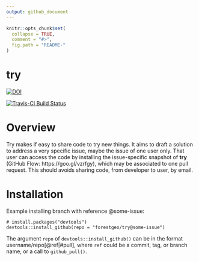 ```yaml
---
output: github_document
---
```


<!-- Don't edit README.md; instead, edit README.Rmd -->

```r
knitr::opts_chunk$set(
  collapse = TRUE,
  comment = "#>",
  fig.path = "README-"
)
```

# try

[![DOI](https://zenodo.org/badge/78309322.svg)](https://zenodo.org/badge/latestdoi/78309322)

[![Travis-CI Build Status](https://travis-ci.org/maurolepore/try.svg?branch=master)](https://travis-ci.org/maurolepore/try)



# Overview

Try makes if  easy to share code to try new things. It aims to draft a solution to address a very specific issue, maybe the issue of one user only. That user  can access the code by installing the issue-specific snapshot of __try__ (GitHub Flow: https://goo.gl/vzrfgy), which may be associated to one pull request. This should avoids sharing code, from developer to user, by email.



# Installation

Example installing branch with reference \@some-issue:

```
# install.packages("devtools")
devtools::install_github(repo = "forestgeo/try@some-issue")
```

The argument `repo` of `devtools::install_github()` can be in the format username/repo[@ref|#pull], where `ref` could be a commit, tag, or branch name, or a call to `github_pull()`.



